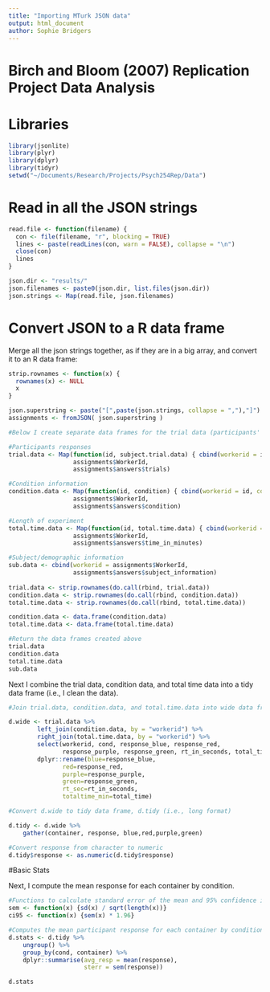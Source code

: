 ```yaml
---
title: "Importing MTurk JSON data"
output: html_document
author: Sophie Bridgers
---
```


Birch and Bloom (2007) Replication Project Data Analysis
=============================
# Libraries

```r
library(jsonlite)
library(plyr)
library(dplyr)
library(tidyr)
setwd("~/Documents/Research/Projects/Psych254Rep/Data")

```

# Read in all the JSON strings

```r

read.file <- function(filename) {
  con <- file(filename, "r", blocking = TRUE)
  lines <- paste(readLines(con, warn = FALSE), collapse = "\n")
  close(con)
  lines
}

json.dir <- "results/"
json.filenames <- paste0(json.dir, list.files(json.dir))
json.strings <- Map(read.file, json.filenames)
```

# Convert JSON to a R data frame

Merge all the json strings together, as if they are in a big array, and convert it to an R data frame:

```r
strip.rownames <- function(x) {
  rownames(x) <- NULL
  x
}

json.superstring <- paste("[",paste(json.strings, collapse = ","),"]")
assignments <- fromJSON( json.superstring )

#Below I create separate data frames for the trial data (participants' responses), the condition data (which condition each participant is in), the total time data (how long the entire experiment took for each participant), and subject information data (the optional demographic information)

#Participants responses
trial.data <- Map(function(id, subject.trial.data) { cbind(workerid = id, subject.trial.data) },
                  assignments$WorkerId,
                  assignments$answers$trials)

#Condition information
condition.data <- Map(function(id, condition) { cbind(workerid = id, cond=condition) },
                  assignments$WorkerId,
                  assignments$answers$condition)

#Length of experiment
total.time.data <- Map(function(id, total.time.data) { cbind(workerid = id, total_time=total.time.data) },
                  assignments$WorkerId,
                  assignments$answers$time_in_minutes)

#Subject/demographic information
sub.data <- cbind(workerid = assignments$WorkerId,
                  assignments$answers$subject_information)
   
trial.data <- strip.rownames(do.call(rbind, trial.data))
condition.data <- strip.rownames(do.call(rbind, condition.data))
total.time.data <- strip.rownames(do.call(rbind, total.time.data))

condition.data <- data.frame(condition.data)
total.time.data <- data.frame(total.time.data)

#Return the data frames created above
trial.data
condition.data
total.time.data
sub.data


```

Next I combine the trial data, condition data, and total time data into a tidy data frame (i.e., I clean the data).

``` r

#Join trial.data, condition.data, and total.time.data into wide data frame (I also re-order and re-name the columns)

d.wide <- trial.data %>%
        left_join(condition.data, by = "workerid") %>%
        right_join(total.time.data, by = "workerid") %>%
        select(workerid, cond, response_blue, response_red, 
               response_purple, response_green, rt_in_seconds, total_time) %>%
        dplyr::rename(blue=response_blue,
               red=response_red,
               purple=response_purple,
               green=response_green,
               rt_sec=rt_in_seconds,
               totaltime_min=total_time)

#Convert d.wide to tidy data frame, d.tidy (i.e., long format)

d.tidy <- d.wide %>%
    gather(container, response, blue,red,purple,green)

#Convert response from character to numeric
d.tidy$response <- as.numeric(d.tidy$response)
```

#Basic Stats

Next, I compute the mean response for each container by condition.

``` r
#Functions to calculate standard error of the mean and 95% confidence intervals
sem <- function(x) {sd(x) / sqrt(length(x))}
ci95 <- function(x) {sem(x) * 1.96}

#Computes the mean participant response for each container by condition
d.stats <- d.tidy %>%
    ungroup() %>%
    group_by(cond, container) %>%
    dplyr::summarise(avg_resp = mean(response),
                     sterr = sem(response))

d.stats

```

